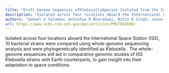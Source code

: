 ```yaml
---
title: "Draft Genome Sequences ofKlebsiellaSpecies Isolated from the International Space Station"
description: "Isolated across four locations aboard the International Space Station (ISS), 10 bacterial strains were compared using whole-genome sequencing analysis and were phylogenetically identified as Klebsiell..."
authors: "Samuel A Solomon; Achintya R Bharadwaj; Nitin K Singh; Jason M Wood; Marilyne Debieu; Niamh B O’Hara; Christopher E Mason; Kasthuri Venkateswaran; David A Baltrus"
url: https://www.ncbi.nlm.nih.gov/pmc/articles/PMC7561690/
---
```


Isolated across four locations aboard the International Space Station (ISS), 10 bacterial strains were compared using whole-genome sequencing analysis and were phylogenetically identified as Klebsiella . The whole-genome sequences will aid in comparative genomic studies of ISS Klebsiella strains with Earth counterparts, to gain insight into their adaptation to space conditions.
